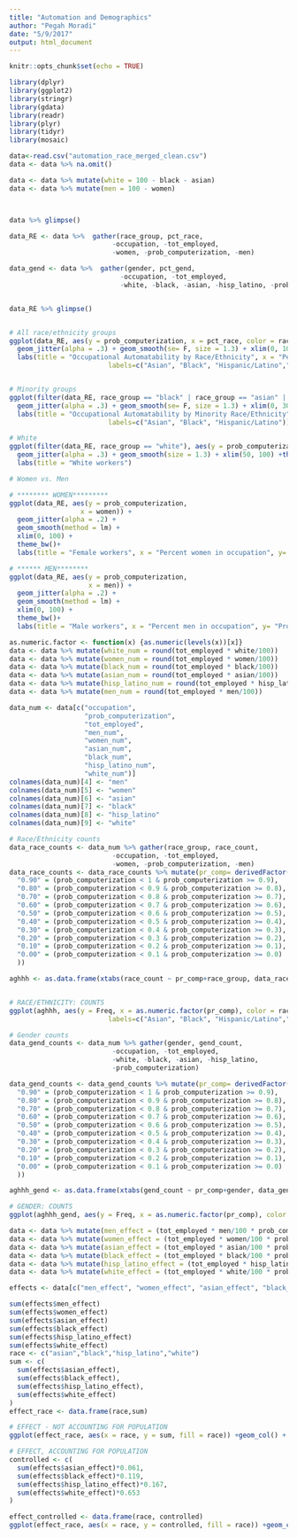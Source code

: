 ```yaml
---
title: "Automation and Demographics"
author: "Pegah Moradi"
date: "5/9/2017"
output: html_document
---
```


```r
knitr::opts_chunk$set(echo = TRUE)
```

```r
library(dplyr)
library(ggplot2)
library(stringr)
library(gdata)
library(readr)
library(plyr)
library(tidyr)
library(mosaic)
```



```r

data<-read.csv("automation_race_merged_clean.csv")
data <- data %>% na.omit()

data <- data %>% mutate(white = 100 - black - asian)
data <- data %>% mutate(men = 100 - women)



data %>% glimpse()

data_RE <- data %>%  gather(race_group, pct_race, 
                          -occupation, -tot_employed, 
                          -women, -prob_computerization, -men) 

data_gend <- data %>%  gather(gender, pct_gend, 
                            -occupation, -tot_employed, 
                            -white, -black, -asian, -hisp_latino, -prob_computerization) 


data_RE %>% glimpse()  


# All race/ethnicity groups
ggplot(data_RE, aes(y = prob_computerization, x = pct_race, color = race_group)) +
  geom_jitter(alpha = .3) + geom_smooth(se= F, size = 1.3) + xlim(0, 100) +theme_bw() + 
  labs(title = "Occupational Automatability by Race/Ethnicity", x = "Percent Race/Ethnic Group in Occupation", y= "Probability of computerization") +scale_color_discrete(name="Race/Ethnicity",
                         labels=c("Asian", "Black", "Hispanic/Latino","White"))


# Minority groups
ggplot(filter(data_RE, race_group == "black" | race_group == "asian" | race_group == "hisp_latino"), aes(y = prob_computerization, x = pct_race, color = race_group)) +
  geom_jitter(alpha = .3) + geom_smooth(se= F, size = 1.3) + xlim(0, 30) +theme_bw()+ 
  labs(title = "Occupational Automatability by Minority Race/Ethnicity", x = "Percent Race/Ethnic Group in Occupation", y= "Probability of computerization") +scale_color_discrete(name="Race/Ethnicity",
                         labels=c("Asian", "Black", "Hispanic/Latino"))

# White
ggplot(filter(data_RE, race_group == "white"), aes(y = prob_computerization, x = pct_race, color = race_group)) +
  geom_jitter(alpha = .3) + geom_smooth(size = 1.3) + xlim(50, 100) +theme_bw()+ 
  labs(title = "White workers")

# Women vs. Men

# ******** WOMEN*********
ggplot(data_RE, aes(y = prob_computerization,
                  x = women)) +
  geom_jitter(alpha = .2) + 
  geom_smooth(method = lm) + 
  xlim(0, 100) +
  theme_bw()+ 
  labs(title = "Female workers", x = "Percent women in occupation", y= "Probability of automation")

# ****** MEN********
ggplot(data_RE, aes(y = prob_computerization,
                    x = men)) +
  geom_jitter(alpha = .2) + 
  geom_smooth(method = lm) + 
  xlim(0, 100) +
  theme_bw()+ 
  labs(title = "Male workers", x = "Percent men in occupation", y= "Probability of automation")
```


```r
as.numeric.factor <- function(x) {as.numeric(levels(x))[x]}
data <- data %>% mutate(white_num = round(tot_employed * white/100))
data <- data %>% mutate(women_num = round(tot_employed * women/100))
data <- data %>% mutate(black_num = round(tot_employed * black/100))
data <- data %>% mutate(asian_num = round(tot_employed * asian/100))
data <- data %>% mutate(hisp_latino_num = round(tot_employed * hisp_latino/100))
data <- data %>% mutate(men_num = round(tot_employed * men/100))

data_num <- data[c("occupation",
                   "prob_computerization",
                   "tot_employed",
                   "men_num",
                   "women_num",
                   "asian_num",
                   "black_num",
                   "hisp_latino_num",
                   "white_num")]
colnames(data_num)[4] <- "men"
colnames(data_num)[5] <- "women"
colnames(data_num)[6] <- "asian"
colnames(data_num)[7] <- "black"
colnames(data_num)[8] <- "hisp_latino"
colnames(data_num)[9] <- "white"

# Race/Ethnicity counts
data_race_counts <- data_num %>% gather(race_group, race_count,
                          -occupation, -tot_employed, 
                          -women, -prob_computerization, -men)
data_race_counts <- data_race_counts %>% mutate(pr_comp= derivedFactor(
  "0.90" = (prob_computerization < 1 & prob_computerization >= 0.9),
  "0.80" = (prob_computerization < 0.9 & prob_computerization >= 0.8),
  "0.70" = (prob_computerization < 0.8 & prob_computerization >= 0.7),
  "0.60" = (prob_computerization < 0.7 & prob_computerization >= 0.6),
  "0.50" = (prob_computerization < 0.6 & prob_computerization >= 0.5),
  "0.40" = (prob_computerization < 0.5 & prob_computerization >= 0.4),
  "0.30" = (prob_computerization < 0.4 & prob_computerization >= 0.3),
  "0.20" = (prob_computerization < 0.3 & prob_computerization >= 0.2),
  "0.10" = (prob_computerization < 0.2 & prob_computerization >= 0.1),
  "0.00" = (prob_computerization < 0.1 & prob_computerization >= 0.0)
  ))

aghhh <- as.data.frame(xtabs(race_count ~ pr_comp+race_group, data_race_counts))


# RACE/ETHNICITY: COUNTS
ggplot(aghhh, aes(y = Freq, x = as.numeric.factor(pr_comp), color = race_group)) + geom_jitter(width = 0.01) + geom_smooth(se = F)+ theme_bw() + labs(title = "Number of workers at risk of occupational computerization by race/ethnicity", x = "Probability of computerization", y= "Number of workers (Thousands)") +scale_color_discrete(name="Race/Ethnicity",
                         labels=c("Asian", "Black", "Hispanic/Latino","White"))

# Gender counts
data_gend_counts <- data_num %>% gather(gender, gend_count,
                          -occupation, -tot_employed, 
                          -white, -black, -asian, -hisp_latino,
                          -prob_computerization)

data_gend_counts <- data_gend_counts %>% mutate(pr_comp= derivedFactor(
  "0.90" = (prob_computerization < 1 & prob_computerization >= 0.9),
  "0.80" = (prob_computerization < 0.9 & prob_computerization >= 0.8),
  "0.70" = (prob_computerization < 0.8 & prob_computerization >= 0.7),
  "0.60" = (prob_computerization < 0.7 & prob_computerization >= 0.6),
  "0.50" = (prob_computerization < 0.6 & prob_computerization >= 0.5),
  "0.40" = (prob_computerization < 0.5 & prob_computerization >= 0.4),
  "0.30" = (prob_computerization < 0.4 & prob_computerization >= 0.3),
  "0.20" = (prob_computerization < 0.3 & prob_computerization >= 0.2),
  "0.10" = (prob_computerization < 0.2 & prob_computerization >= 0.1),
  "0.00" = (prob_computerization < 0.1 & prob_computerization >= 0.0)
  ))

aghhh_gend <- as.data.frame(xtabs(gend_count ~ pr_comp+gender, data_gend_counts))

# GENDER: COUNTS
ggplot(aghhh_gend, aes(y = Freq, x = as.numeric.factor(pr_comp), color = gender)) + geom_jitter(width = 0.01) + geom_smooth(se = F)+ theme_bw() + labs(title = "Number of workers at risk of occupational computerization", x = "Probability of computerization", y= "Number of workers (Thousands)") + scale_color_discrete(name = "Gender", labels=c("Men","Women"))


```

```r
data <- data %>% mutate(men_effect = (tot_employed * men/100 * prob_computerization))
data <- data %>% mutate(women_effect = (tot_employed * women/100 * prob_computerization))
data <- data %>% mutate(asian_effect = (tot_employed * asian/100 * prob_computerization))
data <- data %>% mutate(black_effect = (tot_employed * black/100 * prob_computerization))
data <- data %>% mutate(hisp_latino_effect = (tot_employed * hisp_latino/100 * prob_computerization))
data <- data %>% mutate(white_effect = (tot_employed * white/100 * prob_computerization))

effects <- data[c("men_effect", "women_effect", "asian_effect", "black_effect", "hisp_latino_effect", "white_effect")]

sum(effects$men_effect)
sum(effects$women_effect)
sum(effects$asian_effect)
sum(effects$black_effect)
sum(effects$hisp_latino_effect)
sum(effects$white_effect)
race <- c("asian","black","hisp_latino","white")
sum <- c(
  sum(effects$asian_effect),
  sum(effects$black_effect),
  sum(effects$hisp_latino_effect),
  sum(effects$white_effect)
)
effect_race <- data.frame(race,sum)

# EFFECT - NOT ACCOUNTING FOR POPULATION
ggplot(effect_race, aes(x = race, y = sum, fill = race)) +geom_col() + labs(title = "Effect of Computerization by Race/Ethnicity", x = "Race", y = "Aggregate automation effect value") + guides(fill=FALSE)

# EFFECT, ACCOUNTING FOR POPULATION
controlled <- c(
  sum(effects$asian_effect)*0.061,
  sum(effects$black_effect)*0.119,
  sum(effects$hisp_latino_effect)*0.167,
  sum(effects$white_effect)*0.653
)

effect_controlled <- data.frame(race, controlled)
ggplot(effect_race, aes(x = race, y = controlled, fill = race)) +geom_col() + labs(title = "Effect of Computerization by Race/Ethnicity", x = "Race", y = "Aggregate automation effect value \n controlled for proportion of workforce") + guides(fill=FALSE)
```